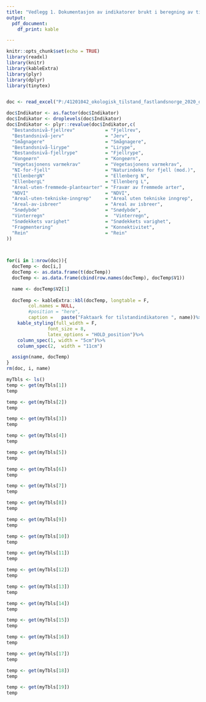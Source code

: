 ```yaml
---
title: "Vedlegg 1. Dokumentasjon av indikatorer brukt i beregning av tilstandsverdi for fjell."
output: 
  pdf_document:
    df_print: kable

---
```


```r
knitr::opts_chunk$set(echo = TRUE)
library(readxl)
library(knitr)
library(kableExtra)
library(plyr)
library(dplyr)
library(tinytex)


doc <- read_excel("P:/41201042_okologisk_tilstand_fastlandsnorge_2020_dataanaly/dokumentasjonIndikatorer.xlsx")
```

```r

doc$Indikator <- as.factor(doc$Indikator)
doc$Indikator <- droplevels(doc$Indikator)
doc$Indikator <- plyr::revalue(doc$Indikator,c(
  "Bestandsnivå-fjellrev"           = "Fjellrev",
  "Bestandsnivå-jerv"               = "Jerv",
  "Smågnagere"                      = "Smågnagere",
  "Bestandsnivå-lirype"             = "Lirype",
  "Bestandsnivå-fjellrype"          = "Fjellrype",
  "Kongeørn"                        = "Kongeørn",
  "Vegetasjonens varmekrav"         = "Vegetasjonens varmekrav",
  "NI-for-fjell"                    = "Naturindeks for fjell (mod.)",
  "EllenbergN"                      = "Ellenberg N",
  "EllenbergL"                      = "Ellenberg L",
  "Areal-uten-fremmede-plantearter" = "Fravær av fremmede arter",
  "NDVI"                            = "NDVI", 
  "Areal-uten-tekniske-inngrep"     = "Areal uten tekniske inngrep",
  "Areal-av-isbreer"                = "Areal av isbreer",
  "Snødybde"                        = "Snødybde",
  "Vinterregn"                      =  "Vinterregn",
  "Snødekkets varighet"             = "Snødekkets varighet",
  "Fragmentering"                   = "Konnektivitet",
  "Rein"                            = "Rein"
))

                     
```


```r
for(i in 1:nrow(doc)){
  docTemp <- doc[i,]
  docTemp <- as.data.frame(t(docTemp))
  docTemp <- as.data.frame(cbind(row.names(docTemp), docTemp$V1))

  name <- docTemp$V2[1]
  
  docTemp <- kableExtra::kbl(docTemp, longtable = F,
        col.names = NULL,
        #position = "here",
        caption =   paste("Faktaark for tilstandindikatoren ", name))%>%
    kable_styling(full_width = F,
               font_size = 8,
               latex_options = "HOLD_position")%>%
    column_spec(1, width = "5cm")%>%
    column_spec(2,  width = "11cm")

  assign(name, docTemp)
}
rm(doc, i, name)
```


```r
myTbls <- ls()
temp <- get(myTbls[1])
temp
```

```r
temp <- get(myTbls[2])
temp
```

```r
temp <- get(myTbls[3])
temp
```

```r
temp <- get(myTbls[4])
temp
```

```r
temp <- get(myTbls[5])
temp
```

```r
temp <- get(myTbls[6])
temp
```

```r
temp <- get(myTbls[7])
temp
```

```r
temp <- get(myTbls[8])
temp
```

```r
temp <- get(myTbls[9])
temp
```

```r
temp <- get(myTbls[10])
temp
```

```r
temp <- get(myTbls[11])
temp
```

```r
temp <- get(myTbls[12])
temp
```

```r
temp <- get(myTbls[13])
temp
```

```r
temp <- get(myTbls[14])
temp
```

```r
temp <- get(myTbls[15])
temp
```

```r
temp <- get(myTbls[16])
temp
```

```r
temp <- get(myTbls[17])
temp
```

```r
temp <- get(myTbls[18])
temp
```

```r
temp <- get(myTbls[19])
temp
```
